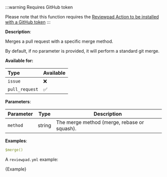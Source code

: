 
:::warning Requires GitHub token

Please note that this function requires the [Reviewpad Action to be installed with a GitHub token](/getting-started/installation-action-tokenized)
:::

**Description**:

Merges a pull request with a specific merge method.

By default, if no parameter is provided, it will perform a standard git merge.

**Available for:**

| Type           | Available |
| :------------- | :-------- |
| `issue`        | ❌        |
| `pull_request` | ✅        |

**Parameters**:

| Parameter | Type   | Description                                 |
| --------- | ------ | ------------------------------------------- |
| `method`  | string | The merge method (merge, rebase or squash). |

**Examples**:

```yml
$merge()
```

A `reviewpad.yml` example:

<CodeBlock language="yml">{Example}</CodeBlock>
